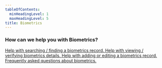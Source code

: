 ```yaml
---
tableOfContents:
  minHeadingLevel: 1
  maxHeadingLevel: 5
title: Biometrics
---
```


### How can we help you with Biometrics?


<CardGrid stagger>
	<a href="/biometrics/search">
    <Card title="Search Biometrics" icon="seti:happenings">
		Help with searching / finding a biometrics record.
	</Card></a>
	<a href="/biometrics/details">
    <Card title="Biometrics Details" icon="seti:bower">
		Help with viewing / verifying biometrics details.
	</Card></a>
	<a href="/biometrics/add_edit">
    <Card title="Add or Edit Biometrics" icon="pencil">
		Help with adding or editing a biometrics record.
	</Card></a>
	<a href="/biometrics/faq">
    <Card title="Biometrics FAQ" icon="information">
		Frequently asked questions about biometrics.
	</Card></a>
</CardGrid>
